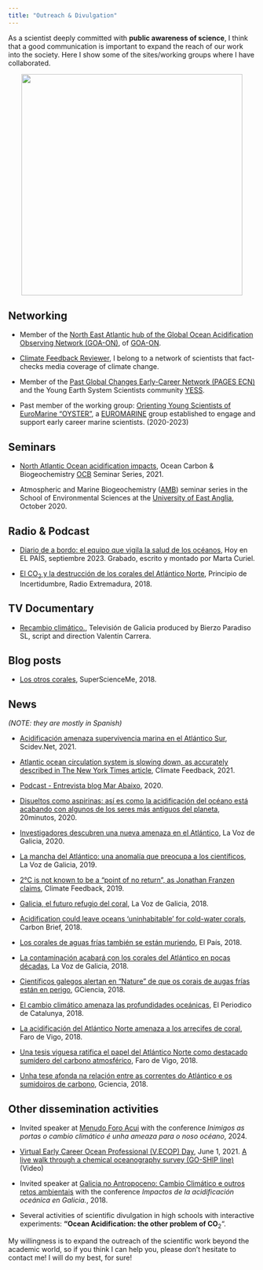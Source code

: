 ```yaml
---
title: "Outreach & Divulgation"
---
```


As a scientist deeply committed with **public awareness of science**, I think that a good communication is important to expand the reach of our work into the society. Here I show some of the sites/working groups where I have collaborated.


<p align="center">
<img src="outreach_talking.jpg" style="width: 450px;">
</p>



## Networking

-   Member of the [North East Atlantic hub of the Global Ocean Acidification Observing Network (GOA-ON)](https://www.pml.ac.uk/Research/Projects/North_East_Atlantic_hub_of_the_Global_Ocean_Acidif){target="_blank"}, of [GOA-ON](http://www.goa-on.org/){target="_blank"}.

-   [Climate Feedback Reviewer](https://climatefeedback.org/){target="_blank"}, I belong to a network of scientists that fact-checks media coverage of climate change.

-   Member of the [Past Global Changes Early-Career Network (PAGES ECN)](http://pastglobalchanges.org/ecn/intro){target="_blank"} and the Young Earth System Scientists community [YESS](https://www.yess-community.org/){target="_blank"}.

-   Past member of the working group: [Orienting Young Scientists of EuroMarine "OYSTER"](https://www.euromarinenetwork.eu/OYSTER){target="_blank"}, a [EUROMARINE](https://www.euromarinenetwork.eu/){target="_blank"} group established to engage and support early career marine scientists. (2020-2023)

## Seminars

-   [North Atlantic Ocean acidification impacts](https://youtu.be/LzdHTnkhzw8?t=2022){target="_blank"}, Ocean Carbon & Biogeochemistry [OCB](https://www.us-ocb.org/) Seminar Series, 2021.

-   Atmospheric and Marine Biogeochemistry ([AMB](https://twitter.com/ueaenvamb)) seminar series in the School of Environmental Sciences at the [University of East Anglia](https://www.uea.ac.uk/), October 2020.

## Radio & Podcast

-   [Diario de a bordo: el equipo que vigila la salud de los océanos](https://elpais.com/podcasts/hoy-en-el-pais/2023-09-17/diario-de-abordo-el-equipo-que-vigila-la-salud-de-los-oceanos.html){target="_blank"}, Hoy en EL PAÍS, septiembre 2023. Grabado, escrito y montado por Marta Curiel.

-   [El CO<sub>2</sub> y la destrucción de los corales del Atlántico Norte](http://www.canalextremadura.es/alacarta/radio/audios/principio-de-incertidumbre-el-co2-y-la-destruccion-de-los-corales-del){target="_blank"}, Principio de Incertidumbre, Radio Extremadura, 2018.

## TV Documentary

-   [Recambio climático.](https://www.crtvg.es/tvg/a-carta/recambio-clim-tico-unha-mirada-construtiva-1-6321500){target="_blank"}, Televisión de Galicia produced by Bierzo Paradiso SL, script and direction Valentín Carrera.

## Blog posts

-   [Los otros corales](https://superscienceme.wordpress.com/2018/04/05/otros-corales/){target="_blank"}, SuperScienceMe, 2018.

## News

*(NOTE: they are mostly in Spanish)*

-   [Acidificación amenaza supervivencia marina en el Atlántico Sur](https://www.scidev.net/america-latina/news/acidificacion-amenaza-supervivencia-marina-en-el-atlantico-sur/){target="_blank"}, Scidev.Net, 2021.

-   [Atlantic ocean circulation system is slowing down, as accurately described in The New York Times article](https://climatefeedback.org/evaluation/atlantic-ocean-circulation-system-is-slowing-down-as-accurately-described-in-the-new-york-times-article/){target="_blank"}, Climate Feedback, 2021.

-   [Podcast - Entrevista blog Mar Abaixo](https://marabaixo.gal/podcast-entrevista-marcos-fontela/){target="_blank"}, 2020.

-   [Disueltos como aspirinas: así es como la acidificación del océano está acabando con algunos de los seres más antiguos del planeta](https://www.20minutos.es/noticia/4387313/0/cambio-climatico-corales-profundidades-acidificacion-oceano/){target="_blank"}, 20minutos, 2020.

-   [Investigadores descubren una nueva amenaza en el Atlántico](https://www.lavozdegalicia.es/noticia/sociedad/2020/09/09/investigadoresdescubren-nueva-amenaza-atlantico/00031599660610531517284.htm){target="_blank"}, La Voz de Galicia, 2020.

-   [La mancha del Atlántico: una anomalía que preocupa a los científicos](https://www.lavozdegalicia.es/noticia/sociedad/2019/08/23/mancha-atlantico-anomalia-preocupa-cientificos/00031566555906635538536.htm){target="_blank"}, La Voz de Galicia, 2019.

-   [2°C is not known to be a “point of no return”, as Jonathan Franzen claims](https://climatefeedback.org/claimreview/2c-not-known-point-of-no-return-as-jonathan-franzen-claims-new-yorker/){target="_blank"}, Climate Feedback, 2019.

-   [Galicia, el futuro refugio del coral](https://www.lavozdegalicia.es/noticia/biodiversa/2018/08/10/galicia-futuro-refugio-coral/0003_201808H10P55991.htm){target="_blank"}, La Voz de Galicia, 2018.

-   [Acidification could leave oceans ‘uninhabitable’ for cold-water corals](https://www.carbonbrief.org/acidification-could-leave-oceans-uninhabitable-cold-water-corals){target="_blank"}, Carbon Brief, 2018.

-   [Los corales de aguas frías también se están muriendo](https://elpais.com/elpais/2018/02/12/ciencia/1518425669_495853.html){target="_blank"}, El País, 2018.

-   [La contaminación acabará con los corales del Atlántico en pocas décadas](https://www.lavozdegalicia.es/noticia/vigo/vigo/2018/02/27/contaminacion-acabara-corales-atlantico-pocas-decadas/0003_201802V27C3991.htm){target="_blank"}, La Voz de Galicia, 2018.

-   [Científicos galegos alertan en “Nature” de que os corais de augas frías están en perigo](http://www.gciencia.com/mar/corais-augas-frias-nature/){target="_blank"}, GCiencia, 2018.

-   [El cambio climático amenaza las profundidades oceánicas](https://www.elperiodico.com/es/medio-ambiente/20180212/cambio-climatico-profundidades-oceanicas-6619851){target="_blank"}, El Periodico de Catalunya, 2018.

-   [La acidificación del Atlántico Norte amenaza a los arrecifes de coral](https://www.farodevigo.es/sociedad/2018/03/03/estudio-participacion-vigues-muestra-acidificacion/1848277.html), Faro de Vigo, 2018.

-   [Una tesis viguesa ratifica el papel del Atlántico Norte como destacado sumidero del carbono atmosférico](https://www.farodevigo.es/gran-vigo/2018/05/22/tesis-viguesa-ratifica-papel-atlantico/1896351.html){target="_blank"}, Faro de Vigo, 2018.

-   [Unha tese afonda na relación entre as correntes do Atlántico e os sumidoiros de carbono](http://www.gciencia.com/mar/tese-atlantico-carbono/){target="_blank"}, Gciencia, 2018.

## Other dissemination activities

-   Invited speaker at [Menudo Foro Acui](https://rodausc.gal/wp-content/uploads/2023/11/PROGRAMA-MENUDO-FOROACUI.pdf){target="_blank"} with the conference *Inimigos as portas o cambio climático é unha ameaza para o noso océano*, 2024.

-   [Virtual Early Career Ocean Professional (V.ECOP) Day](https://vecop.vfairs.com/){target="_blank"}, June 1, 2021. [A live walk through a chemical oceanography survey (GO-SHIP line)](https://www.youtube.com/watch?v=f3XQTaW3CZk){target="_blank"}(Video)

-   Invited speaker at [Galicia no Antropoceno: Cambio Climático e outros retos ambientais](http://www.iim.csic.es/index.php/event/galego-ciclo-galicia-no-antropoceno-cambio-climatico-e-outros-retos-ambientais/){target="_blank"} with the conference *Impactos de la acidificación oceánica en Galicia.*, 2018.

-   Several activities of scientific divulgation in high schools with interactive experiments: **"Ocean Acidification: the other problem of CO**<sub>2</sub>".

My willingness is to expand the outreach of the scientific work beyond the academic world, so if you think I can help you, please don't hesitate to contact me! I will do my best, for sure!
